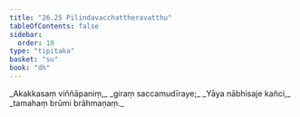 ```yaml
---
title: "26.25 Pilindavacchattheravatthu"
tableOfContents: false
sidebar:
  order: 18
type: "tipitaka"
basket: "su"
book: "dh"
---
```



<DynamicBreadcrumb />

<Division number="408" book="dh" bookNo="18" page="72">

<Paragraph number="436" type="verses" book="dh">
_Akakkasaṃ viññāpaniṃ,_  
_giraṃ saccamudīraye;_  
_Yāya nābhisaje kañci,_  
_tamahaṃ brūmi brāhmaṇaṃ._
</Paragraph>
</Division>